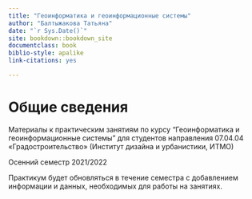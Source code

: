 --- 
title: "Геоинформатика и геоинформационные системы"
author: "Балтыжакова Татьяна"
date: "`r Sys.Date()`"
site: bookdown::bookdown_site
documentclass: book
biblio-style: apalike
link-citations: yes

---

# Общие сведения

Материалы к практическим занятиям по курсу "Геоинформатика и геоинформационные системы" для студентов направления 07.04.04 «Градостроительство» (Институт дизайна и урбанистики, ИТМО)

Осенний семестр 2021/2022

Практикум будет обновляться в течение семестра с добавлением информации и данных, необходимых для работы на занятиях.
